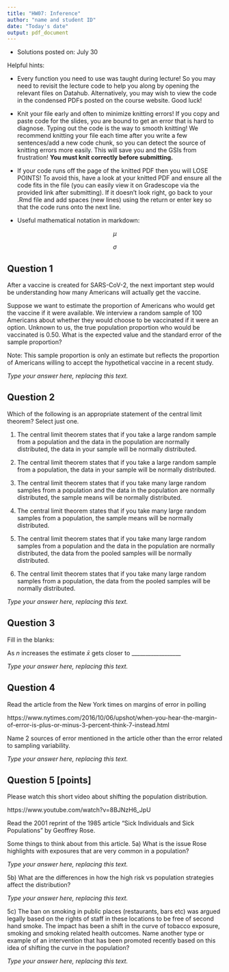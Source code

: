 ```yaml
---
title: "HW07: Inference"
author: "name and student ID"
date: "Today's date"
output: pdf_document
---
```



* Solutions posted on: July 30

Helpful hints:

- Every function you need to use was taught during lecture! So you may need to 
revisit the lecture code to help you along by opening the relevant files on Datahub. 
Alternatively, you may wish to view the code in the condensed PDFs posted 
on the course website. Good luck!

- Knit your file early and often to minimize knitting errors! If you copy and 
paste code for the slides, you are bound to get an error that is hard to 
diagnose. Typing out the code is the way to smooth knitting! We recommend 
knitting your file each time after you write a few sentences/add a new code 
chunk, so you can detect the source of knitting errors more easily. This will 
save you and the GSIs from frustration! **You must knit correctly before submitting.**

- If your code runs off the page of the knitted PDF then you will LOSE POINTS! To
avoid this, have a look at your knitted PDF and ensure all the code fits in the 
file (you can easily view it on Gradescope via the provided link after submitting). 
If it doesn't look right, go back to your .Rmd file and add spaces (new lines) using 
the return or enter key so that the code runs onto the next line.

- Useful mathematical notation in markdown:

$$\mu$$

$$\sigma$$

\newpage


## Question 1
After a vaccine is created for SARS-CoV-2, the next important step would be understanding how many Americans will actually get the vaccine.

Suppose we want to estimate the proportion of Americans who would get the vaccine if it were available. We interview a random sample of 100 Americans about whether they would choose to be vaccinated if it were an option. Unknown to us, the true population proportion who would be vaccinated is 0.50. What is the expected value and the standard error of the sample proportion?

Note: This sample proportion is only an estimate but reflects the proportion of Americans willing to accept the hypothetical vaccine in a recent study.

_Type your answer here, replacing this text._

\newpage

## Question 2
Which of the following is an appropriate statement of the central limit theorem? Select just one.

  (1) The central limit theorem states that if you take a large random sample from a population and the data in the population are normally distributed, the data in your sample will be normally distributed.
  
  (2) The central limit theorem states that if you take a large random sample from a population, the data in your sample will be normally distributed.
 
  (3) The central limit theorem states that if you take many large random samples from a population and the data in the population are normally distributed, the sample means will be normally distributed.
  
  (4) The central limit theorem states that if you take many large random samples from a population, the sample means will be normally distributed.
 
  (5) The central limit theorem states that if you take many large random samples from a population and the data in the population are normally distributed, the data from the pooled samples will be normally distributed.
  
  (6) The central limit theorem states that if you take many large random samples from a population, the data from the pooled samples will be normally distributed.
  

_Type your answer here, replacing this text._


\newpage


## Question 3
Fill in the blanks:

As $n$ increases the estimate $\bar{x}$ gets closer to  __________________

_Type your answer here, replacing this text._




\newpage


## Question 4

Read the article from the New York times on margins of error in polling

https://www.nytimes.com/2016/10/06/upshot/when-you-hear-the-margin-of-error-is-plus-or-minus-3-percent-think-7-instead.html

Name 2 sources of error mentioned in the article other than the error related to sampling variability.

_Type your answer here, replacing this text._


\newpage


## Question 5 [points]

Please watch this short video about shifting the population distribution.

https://www.youtube.com/watch?v=8BJNzH6_JpU

Read the 2001 reprint of the 1985 article "Sick Individuals and Sick Populations" by Geoffrey Rose.

Some things to think about from this article.
5a) What is the issue Rose highlights with exposures that are very common in a population?

_Type your answer here, replacing this text._

5b) What are the differences in how the high risk vs population strategies affect the distribution?

_Type your answer here, replacing this text._



5c) The ban on smoking in public places (restaurants, bars etc) was argued legally based on the rights of staff in these locations to be free of second hand smoke.  The impact has been a shift in the curve of tobacco exposure, smoking and smoking related health outcomes.  Name another type or example of an intervention that has been promoted recently based on this idea of shifting the curve in the population?

_Type your answer here, replacing this text._
